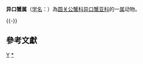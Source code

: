 {{Automatic taxobox
| taxon = Xeinostoma
| authority = 
}}
'''异口蟹属'''（[[学名|学名]]：{{lang|la|''Xeinostoma''}}）為[[圆关公蟹科|圆关公蟹科]][[异口蟹亚科|异口蟹亚科]]的一[[属|属]]动物。

{{-}}

{{Clade
| label1 = [[圆关公蟹科|圆关公蟹科]] [[Cyclodorippidae|Cyclodorippidae]] 
| 1={{Clade
| label1 = '''''[[异口蟹属|异口蟹属]] Xeinostoma '''''
| 1={{Clade
 | 1=''[[Xeinostoma_eucheir|Xeinostoma eucheir]]''
 | 2=''[[Xeinostoma_inopinatum|Xeinostoma inopinatum]]''
 | 3=''[[Xeinostoma_richeri|Xeinostoma richeri]]''
 | 4=[[酒井异口蟹|酒井异口蟹]] ''Xeinostoma sakaii''
 }}
| 2=''[[Clythrocerus|Clythrocerus]]''
| 3=''[[Corycodus|Corycodus]]''
| 4=''[[Cyclodorippe|Cyclodorippe]]''
| 5=''[[Deilocerus|Deilocerus]]''
| 6=''[[Ketamia|Ketamia]]''
| 7=''[[Krangalangia|Krangalangia]]''
| 8=''[[Neocorycodus|Neocorycodus]]''
| 9=''[[Simodorippe|Simodorippe]]''
| 10=''[[Tymolus|Tymolus]]''
}}
}}

==參考文獻==
{{reflist}}

{{taxonbar}}

[[Category:_圆关公蟹科|Y]]
[[Category:异口蟹属|*]]